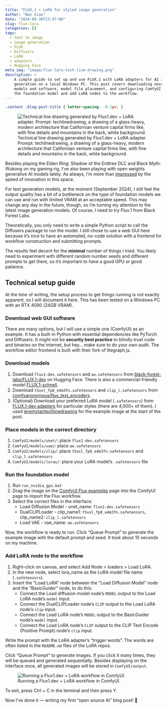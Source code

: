 ```yaml
---
title: "FLUX.1 + LoRA for styled image generation"
author: "Nan Xiao"
date: "2024-09-30T23:47:00"
slug: flux-lora
categories: []
tags:
  - text to image
  - image generation
  - FLUX
  - Diffusers
  - LoRA
  - adapters
  - Hugging Face
meta_img: "image/flux-lora-tech-line-drawing.png"
description: >
    A simple guide to set up and use FLUX.1 with LoRA adapters for AI image
    generation on a local Windows PC. This post covers downloading necessary
    models and software, model file placement, and configuring ComfyUI to run
    the foundation model and add LoRA nodes to the workflow.
---
```


```css
.content .blog-post-title { letter-spacing: -0.2px; }
```

![Technical line drawing generated by Flux1.dev + LoRA adapter.<br>
Prompt: techlinedrawing, a drawing of a glass-heavy, modern architecture that
Californian venture capital firms like, with fine details and mountains
in the back, white background.](/image/flux-lora-tech-line-drawing.png)

Besides playing the Elden Ring: Shadow of the Erdtree DLC and Black Myth: Wukong
on my gaming rig, I've also been playing with open weights generative AI models
lately. As always, I'm more than [impressed](https://nanx.me/blog/post/pkglite-llm-prompt/)
by the speed of innovation in this space.

For text generation models, at the moment (September 2024), I still feel the
output quality has a bit of a bottleneck on the type of foundation models
we can use and run with limited VRAM at an acceptable speed.
This may change any day in the future, though, so I'm turning my
attention to the latest image generation models.
Of course, I need to try Flux.1 from Black Forest Labs.

Theoretically, you only need to write a simple Python script to call
the Diffusers package to run the model. I still chose to use a web
GUI here because it's nice to have an automated, no-code solution
with a frontend for workflow construction and submitting prompts.

The results feel decent for the **minimal** number of things I tried.
You likely need to experiment with different random number seeds and different
prompts to get there, so it's important to have a good GPU or good patience.

## Technical setup guide

At the time of writing, the setup process to get things running is
not exactly apparent, so I will document it here.
This has been tested on a Windows PC with an RTX 4090 (24GB VRAM).

### Download web GUI software

There are many options, but I will use a simple one (ComfyUI) as an example.
It has a built-in Python with essential dependencies like PyTorch and Diffusers.
It might not be **security best practice** to blindly trust code and binaries
on the internet, but hey... make sure to do your own audit.
The workflow editor frontend is built with their fork of litegraph.js.

### Download models

1. Download `flux1-dev.safetensors` and `ae.safetensors` from
   [black-forest-labs/FLUX.1-dev](https://huggingface.co/black-forest-labs/FLUX.1-dev)
   on Hugging Face. There is also a commercial-friendly model
   [FLUX.1-schnell](https://huggingface.co/black-forest-labs/FLUX.1-schnell).
1. Download `t5xxl_fp8_e4m3fn.safetensors` and `clip_l.safetensors` from
   [comfyanonymous/flux_text_encoders](https://huggingface.co/comfyanonymous/flux_text_encoders/tree/main).
1. (Optional) Download your preferred LoRA model (`.safetensors`) from
   [FLUX.1-dev adapters](https://huggingface.co/models?other=base_model:adapter:black-forest-labs/FLUX.1-dev) for particular styles (there are 4,000+ of them).
   I used [jeremytai/techlinedrawing](https://huggingface.co/jeremytai/techlinedrawing)
   for the example image at the start of the post.

### Place models in the correct directory

1. `ComfyUI/models/unet/`: place `flux1-dev.safetensors`
1. `ComfyUI/models/vae/`: place `ae.safetensors`
1. `ComfyUI/models/clip/`: place `t5xxl_fp8_e4m3fn.safetensors` and `clip_l.safetensors`
1. `ComfyUI/models/loras/`: place your LoRA model's `.safetensors` file

### Run the foundation model

1. Run `run_nvidia_gpu.bat`
1. Drag the image on the [ComfyUI Flux examples](https://comfyanonymous.github.io/ComfyUI_examples/flux/) page into the ComfyUI page to import the Flux workflow.
1. Select the correct files in the interface:
   - Load Diffusion Model - unet_name: `flux1-dev.safetensors`
   - DualCLIPLoader - clip_name1: `t5xxl_fp8_e4m3fn.safetensors`, clip_name2: `clip_l.safetensors`
   - Load VAE - vae_name: `ae.safetensors`

Now, the workflow is ready to run. Click "Queue Prompt" to generate the example
image with the default prompt and seed. It took about 10 seconds on my machine.

### Add LoRA node to the workflow

1. Right-click on canvas, and select Add Node > loaders > Load LoRA.
1. In the new node, select lora_name as the LoRA model file name (`.safetensors`).
1. Insert the "Load LoRA" node between the "Load Diffusion Model" node and
   the "BasicGuider" node, to do this:
   - Connect the Load diffusion model node's `MODEL` output to the
     Load LoRA node's `model` input.
   - Connect the DualCLIPLoader node's `CLIP` output to the
     Load LoRA node's `clip` input.
   - Connect the Load LoRA node's `MODEL` output to the
     BasicGuider node's `model` input.
   - Connect the Load LoRA node's `CLIP` output to the
     CLIP Text Encode (Positive Prompt) node's `clip` input.

Write the prompt with the LoRA adapter's "trigger words". The words are often
listed in the `README.md` files of the LoRA repos.

Click "Queue Prompt" to generate images. If you click it many times, they
will be queued and generated sequentially. Besides displaying on the interface
once, all generated images will be stored in `ComfyUI/output`.

![Running a Flux1.dev + LoRA workflow in ComfyUI.](images/flux-lora-comfyui.png)

To exit, press Ctrl + C in the terminal and then press Y.

Now I've done it --- writing my first "open source AI" blog post! 🤗
